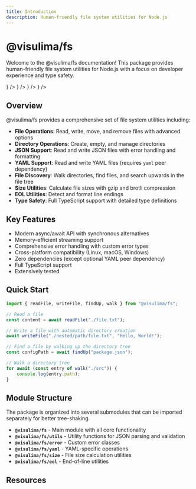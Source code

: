 ```yaml
---
title: Introduction
description: Human-friendly file system utilities for Node.js
---
```



# @visulima/fs

Welcome to the @visulima/fs documentation! This package provides human-friendly file system utilities for Node.js with a focus on developer experience and type safety.

<Cards>
  <Card
    title="Getting Started"
    description="Installation and quick start guide"
    href="/docs/package/fs/getting-started"
    icon={<BookOpenIcon />}
  />
  <Card
    title="API Reference"
    description="Complete API documentation"
    href="/docs/package/fs/api-reference"
    icon={<CodeIcon />}
  />
  <Card
    title="Examples"
    description="Practical usage examples"
    href="/docs/package/fs/examples"
    icon={<FileIcon />}
  />
  <Card
    title="Advanced"
    description="In-depth guides and best practices"
    href="/docs/package/fs/advanced"
    icon={<ShieldCheckIcon />}
  />
</Cards>

## Overview

@visulima/fs provides a comprehensive set of file system utilities including:

- **File Operations**: Read, write, move, and remove files with advanced options
- **Directory Operations**: Create, empty, and manage directories
- **JSON Support**: Read and write JSON files with error handling and formatting
- **YAML Support**: Read and write YAML files (requires `yaml` peer dependency)
- **File Discovery**: Walk directories, find files, and search upwards in the file tree
- **Size Utilities**: Calculate file sizes with gzip and brotli compression
- **EOL Utilities**: Detect and format line endings
- **Type Safety**: Full TypeScript support with detailed type definitions

## Key Features

- Modern async/await API with synchronous alternatives
- Memory-efficient streaming support
- Comprehensive error handling with custom error types
- Cross-platform compatibility (Linux, macOS, Windows)
- Zero dependencies (except optional YAML peer dependency)
- Full TypeScript support
- Extensively tested

## Quick Start

```ts title="example.ts"
import { readFile, writeFile, findUp, walk } from "@visulima/fs";

// Read a file
const content = await readFile("./file.txt");

// Write a file with automatic directory creation
await writeFile("./nested/path/file.txt", "Hello, World!");

// Find a file by walking up the directory tree
const configPath = await findUp("package.json");

// Walk a directory tree
for await (const entry of walk("./src")) {
    console.log(entry.path);
}
```

## Module Structure


<Callout type="info">
The package is organized into several submodules that can be imported separately for better tree-shaking.
</Callout>

- **`@visulima/fs`** - Main module with all core functionality
- **`@visulima/fs/utils`** - Utility functions for JSON parsing and validation
- **`@visulima/fs/error`** - Custom error classes
- **`@visulima/fs/yaml`** - YAML-specific operations
- **`@visulima/fs/size`** - File size calculation utilities
- **`@visulima/fs/eol`** - End-of-line utilities

## Resources

<Cards>
  <Card
    title="GitHub Repository"
    description="View source code and report issues"
    href="https://github.com/visulima/visulima"
  />
  <Card
    title="NPM Package"
    description="View package on NPM registry"
    href="https://www.npmjs.com/package/@visulima/fs"
  />
</Cards>
